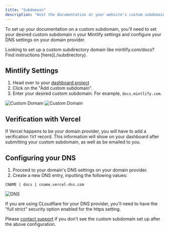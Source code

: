 ```yaml
---
title: "Subdomain"
description: "Host the documentation at your website's custom subdomain"
---
```


To set up your documentation on a custom subdomain, you'll need to set your desired custom subdomain n your Mintlify settings and configure your DNS settings on your domain provider.

<Info>
  Looking to set up a custom subdirectory domain like mintlify.com/docs? Find
  instructions [here](./subdirectory).
</Info>

## Mintlify Settings

1. Head over to your [dashboard project](https://dashboard.mintlify.com)
2. Click on the "Add custom subdomain".
3. Enter your desired custom subdomain. For example, `docs.mintlify.com`.

<Frame>
  <img
    alt="Custom Domain"
    className="block dark:hidden"
    src="/images/add-custom-domain-light.png"
  />
  <img
    alt="Custom Domain"
    className="hidden dark:block"
    src="/images/add-custom-domain-dark.png"
  />
</Frame>

## Verification with Vercel

If Vercel happens to be your domain provider, you will have to add a verification `TXT` record. This information will show on your dashboard after submitting your custom subdomain, as well as be emailed to you.

## Configuring your DNS

1. Proceed to your domain's DNS settings on your domain provider.
2. Create a new DNS entry, inputting the following values:

```
CNAME | docs | cname.vercel-dns.com
```

<Frame>
  <img alt="DNS" src="https://mintlify-assets.b-cdn.net/mintlify-dns.png" />
</Frame>

If you are using CLoudflare for your DNS provider, you'll need to have the “full strict” security option enabled for the https setting.

Please [contact support](mailto:hi@mintlify.com) if you don't see the custom subdomain set up after the above configuration.
